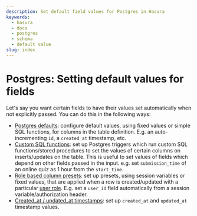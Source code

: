 ```yaml
---
description: Set default field values for Postgres in Hasura
keywords:
  - hasura
  - docs
  - postgres
  - schema
  - default value
slug: index
---
```


# Postgres: Setting default values for fields

Let's say you want certain fields to have their values set automatically
when not explicitly passed. You can do this in the following ways:

-   [Postgres defaults](/graphql/core/databases/postgres/schema/default-values/postgres-defaults.mdx): configure default
    values, using fixed values or simple SQL functions, for columns in
    the table definition. E.g. an auto-incrementing `id`, a `created_at`
    timestamp, etc.
-   [Custom SQL functions](/graphql/core/databases/postgres/schema/default-values/sql-functions.mdx): set up
    Postgres triggers which run custom SQL functions/stored procedures
    to set the values of certain columns on inserts/updates on the
    table. This is useful to set values of fields which depend on other
    fields passed in the input. e.g. set `submission_time` of an online
    quiz as 1 hour from the `start_time`.
-   [Role based column presets](/graphql/core/databases/postgres/schema/default-values/column-presets.mdx): set up presets,
    using session variables or fixed values, that are applied when a row
    is created/updated with a particular [user role](/graphql/core/auth/authorization/roles-variables.mdx).
    E.g. set a `user_id` field automatically from a session
    variable/authorization header.
-   [Created_at / updated_at timestamps](/graphql/core/databases/postgres/schema/default-values/created-updated-timestamps.mdx):
    set up `created_at` and `updated_at` timestamp values.
